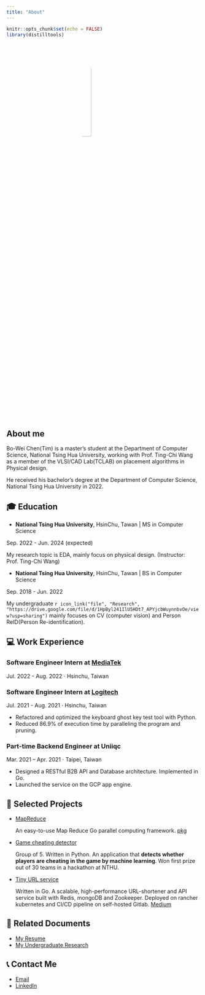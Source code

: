 ```yaml
---
title: "About"
---
```


```r
knitr::opts_chunk$set(echo = FALSE)
library(distilltools)
```

![](https://avatars.githubusercontent.com/u/44916048?v=4)
<style type="text/css">
    img {
        width: 25%;
        border-radius: 50%;
        display: block;
        margin-left: auto;
        margin-right: auto;
    }
</style>

## About me
Bo-Wei Chen(Tim) is a master's student at the Department of Computer Science, National Tsing Hua University, working with Prof. Ting-Chi Wang as a member of the VLSI/CAD Lab(TCLAB) on placement algorithms in Physical design. 

He received his bachelor’s degree at the Department of Computer Science, National Tsing Hua University in 2022. 

## 🎓 Education
- **National Tsing Hua University**, HsinChu, Tawan | MS in Computer Science

<aside>
 Sep. 2022 - Jun. 2024 (expected)
</aside>

  My research topic is EDA, mainly focus on physical design. (Instructor: Prof. Ting-Chi Wang)

- **National Tsing Hua University**, HsinChu, Tawan | BS in Computer Science

<aside>
 Sep. 2018 - Jun. 2022
</aside>

  My undergraduate `r icon_link("file", "Research", "https://drive.google.com/file/d/1HpByl241IlU5HDt7_APYjcbWuynnbvOe/view?usp=sharing")` mainly focuses on CV (computer vision) and Person ReID(Person Re-identification). 


## 💻 Work Experience
### Software Engineer Intern at [MediaTek](https://www.mediatek.com/)
<aside>Jul. 2022 - Aug. 2022 $\cdot$ Hsinchu, Taiwan</aside>

### Software Engineer Intern at [Logitech](https://www.logitech.com/)

<aside>Jul. 2021 - Aug. 2021 $\cdot$ Hsinchu, Taiwan</aside>
  * Refactored and optimized the keyboard ghost key test tool with Python.
  * Reduced 86.9% of execution time by paralleling the program and pruning.

### Part-time Backend Engineer at Uniiqc

<aside>Mar. 2021 – Apr. 2021 $\cdot$ Taipei, Taiwan</aside>
  * Designed a RESTful B2B API and Database architecture. Implemented in Go.
  * Launched the service on the GCP app engine.

## 📝 Selected Projects
* [MapReduce](https://github.com/BWbwchen/MapReduce)
  
  An easy-to-use Map Reduce Go parallel computing framework. [pkg](https://pkg.go.dev/github.com/BWbwchen/MapReduce)

* [Game cheating detector](https://github.com/Logi-Meichu/Meichu2020_Team_726)

  Group of 5. Written in Python. An application that **detects whether players are cheating in the game by
  machine learning**. Won first prize out of 30 teams in a hackathon at NTHU.
  
* [Tiny URL service](https://github.com/BWbwchen/tinyURL)
  
  Written in Go. A scalable, high-performance URL-shortener and API service built with Redis, mongoDB and
  Zookeeper. Deployed on rancher kubernetes and CI/CD pipeline on self-hosted Gitlab. [Medium](https://medium.com/@tim.chenbw/lets-build-a-tinyurl-service-in-golang-47deb5a7904f)
  
## 📕 Related Documents
* [My Resume](https://drive.google.com/file/d/1t8FV8S4jzDyio3ZeNEqPZfboJH8evSoM/view?usp=sharing)
* [My Undergraduate Research](https://drive.google.com/file/d/1HpByl241IlU5HDt7_APYjcbWuynnbvOe/view?usp=sharing)

## 📞 Contact Me
* [Email](mailto:tim.chenbw@gmail.com)
* [LinkedIn](https://www.linkedin.com/in/bo-wei-chen/)
